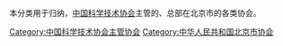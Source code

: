 本分类用于归纳，[[中国科学技术协会|中国科学技术协会]]主管的、总部在北京市的各类协会。

[[Category:中国科学技术协会主管协会|Category:中国科学技术协会主管协会]]
[[Category:中华人民共和国北京市协会|Category:中华人民共和国北京市协会]]